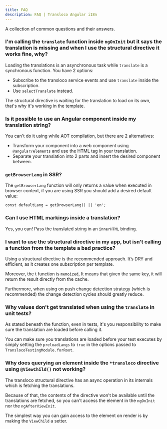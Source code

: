 ```yaml
---
title: FAQ
description: FAQ | Transloco Angular i18n
---
```


A collection of common questions and their answers.

### I'm calling the `translate` function inside `ngOnInit` but it says the translation is missing and when I use the structural directive it works fine, why?

Loading the translations is an asynchronous task while `translate` is a synchronous function.
You have 2 options:

- Subscribe to the transloco service events and use `translate` inside the subscription.
- Use `selectTranslate` instead.

The structural directive is waiting for the translation to load on its own, that's why it's working in the template.

### Is it possible to use an Angular component inside my translation string?

You can't do it using while AOT compilation, but there are 2 alternatives:

- Transform your component into a web component using `@angular/elements` and use the HTML tag in your translation.
- Separate your translation into 2 parts and insert the desired component between.

### `getBrowserLang` in SSR?

The `getBrowserLang` function will only returns a value when executed in browser context, if you are using SSR you should add a desired default value:

```
const defaultLang = getBrowserLang() || 'en';
```

### Can I use HTML markings inside a translation?

Yes, you can! Pass the translated string in an `innerHTML` binding.

### I want to use the structural directive in my app, but isn't calling a function from the template a bad practice?

Using a structural directive is the recommended approach. It’s DRY and efficient, as it creates one subscription per template.

Moreover, the t function is `memoized`, It means that given the same key, it will return the result directly from the cache.

Furthermore, when using on push change detection strategy (which is recommended) the change detection cycles should greatly reduce.

### Why values don't get translated when using the `translate` in unit tests?

As stated beneath the function, even in tests, it's you responsibility to make sure the translation are loaded
before calling it.

You can make sure you translations are loaded before your test executes by simply setting the `preloadLangs` to `true` in the options passed to
`TranslocoTestingModule.forRoot`.

### Why does querying an element inside the `*transloco` directive using `@ViewChild()` not working?

The transloco structural directive has an async operation in its internals which is fetching the translations.

Because of that, the contents of the directive won't be available until the translations are fetched, so you can't access
the element in the `ngOnInit` nor the `ngAfterViewInit`.

The simplest way you can gain access to the element on render is by making the `ViewChild` a setter.

